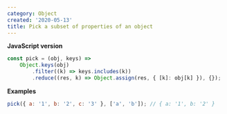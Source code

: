 ```yaml
---
category: Object
created: '2020-05-13'
title: Pick a subset of properties of an object
---
```


**JavaScript version**

```js pick.js
const pick = (obj, keys) =>
    Object.keys(obj)
        .filter((k) => keys.includes(k))
        .reduce((res, k) => Object.assign(res, { [k]: obj[k] }), {});
```

**Examples**

```js examples.js
pick({ a: '1', b: '2', c: '3' }, ['a', 'b']); // { a: '1', b: '2' }
```
